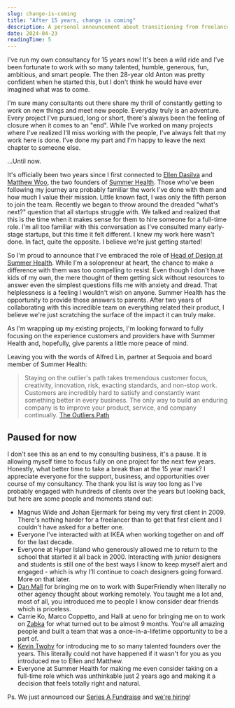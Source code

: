 ```yaml
---
slug: change-is-coming
title: "After 15 years, change is coming"
description: A personal announcement about transitioning from freelance consulting to a new role at a design agency, reflecting on past experiences and future aspirations.
date: 2024-04-23
readingTime: 5
---
```


I've run my own consultancy for 15 years now! It's been a wild ride and I've been fortunate to work with so many talented, humble, generous, fun, ambitious, and smart people. The then 28-year old Anton was pretty confident when he started this, but I don't think he would have ever imagined what was to come. 

I'm sure many consultants out there share my thrill of constantly getting to work on new things and meet new people. Everyday truly is an adventure. Every project I've pursued, long or short, there's always been the feeling of closure when it comes to an "end". While I've worked on many projects where I've realized I'll miss working with the people, I've always felt that my work here is done. I've done my part and I'm happy to leave the next chapter to someone else. 

...Until now. 


It's officially been two years since I first connected to <a href="https://twitter.com/ellenjdasilva">Ellen Dasilva</a> and <a href="https://twitter.com/MatthewEdanWoo">Matthew Woo</a>, the two founders of <a href="https://www.summerhealth.com">Summer Health</a>. Those who've been following my journey are probably familiar the work I've done with them and how much I value their mission. Little known fact, I was only the fifth person to join the team. Recently we began to throw around the dreaded "what's next?" question that all startups struggle with. We talked and realized that this is the time when it makes sense for them to hire someone for a full-time role. I'm all too familiar with this conversation as I've consulted many early-stage startups, but this time it felt different. I knew my work here wasn't done. In fact, quite the opposite. I believe we're just getting started! 

So I'm proud to announce that I've embraced the role of <a href="https://www.linkedin.com/in/antonsten/">Head of Design at Summer Health</a>. While I'm a solopreneur at heart, the chance to make a difference with them was too compelling to resist. Even though I don't have kids of my own, the mere thought of them getting sick without resources to answer even the simplest questions fills me with anxiety and dread. That helplessness is a feeling I wouldn't wish on anyone. Summer Health has the opportunity to provide those answers to parents. After two years of collaborating with this incredible team on everything related their product, I believe we're just scratching the surface of the impact it can truly make.

As I'm wrapping up my existing projects, I'm looking forward to fully focusing on the experience customers and providers have with Summer Health and, hopefully, give parents a little more peace of mind. 

Leaving you with the words of Alfred Lin, partner at Sequoia and board member of Summer Health: 

> Staying on the outlier's path takes tremendous customer focus, creativity, innovation, risk, exacting standards, and non-stop work. Customers are incredibly hard to satisfy and constantly want something better in every business. The only way to build an enduring company is to improve your product, service, and company continually.
<a href="https://outlierspath.com/2024/02/06/about-outliers-path/">The Outliers Path</a>
> 

## Paused for now

I don't see this as an end to my consulting business, it's a pause. It is allowing myself time to focus fully on one project for the next few years. Honestly, what better time to take a break than at the 15 year mark? I appreciate everyone for the support, business, and opportunities over course of my consultancy. The thank you list is way too long as I've probably engaged with hundreds of clients over the years but looking back, but here are some people and moments stand out: 

- Magnus Wide and Johan Ejermark for being my very first client in 2009. There's nothing harder for a freelancer than to get that first client and I couldn't have asked for a better one.
- Everyone I've interacted with at IKEA when working together on and off for the last decade.
- Everyone at Hyper Island who generously allowed me to return to the school that started it all back in 2000. Interacting with junior designers and students is still one of the best ways I know to keep myself alert and engaged - which is why I'll continue to coach designers going forward. More on that later.
- <a href="https://twitter.com/danmall">Dan Mall</a> for bringing me on to work with SuperFriendly when literally no other agency thought about working remotely. You taught me a lot and, most of all, you introduced me to people I know consider dear friends which is priceless.
- Carrie Ko, Marco Coppetto, and Halli at ueno for bringing me on to work on <a href="/@/page/IA88QkFoBMgqGU26">Zabka</a> for what turned out to be almost 9 months. You're all amazing people and built a team that was a once-in-a-lifetime opportunity to be a part of.
- <a href="https://twitter.com/kevintwohy">Kevin Twohy</a> for introducing me to so many talented founders over the years. This literally could not have happened if it wasn't for you as you introduced me to Ellen and Matthew.
- Everyone at Summer Health for making me even consider taking on a full-time role which was unthinkable just 2 years ago and making it a decision that feels totally right and natural.

Ps. We just announced our <a href="http://www.summerhealth.com/blog/its-always-summer-time-announcing-our-series-a-fundraise">Series A Fundraise</a> and <a href="https://jobs.ashbyhq.com/summerhealth">we're hiring</a>!
